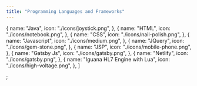 ```yaml
---
title: "Programming Languages and Frameworks"
---
```


  {
    name: "Java",
    icon: "./icons/joystick.png",
  },
  {
    name: "HTML",
    icon: "./icons/notebook.png",
  },
  {
    name: "CSS",
    icon: "./icons/nail-polish.png",
  },
  {
    name: "Javascript",
    icon: "./icons/medium.png",
  },
  {
    name: "JQuery",
    icon: "./icons/gem-stone.png",
  },
  {
    name: "JSP",
    icon: "./icons/mobile-phone.png",
  },
  {
    name: "Gatsby Js",
    icon: "./icons/gatsby.png",
  },
  {
    name: "Netlify",
    icon: "./icons/gatsby.png",
  },
  {
    name: "Iguana HL7 Engine with Lua",
    icon: "./icons/high-voltage.png",
  },
]

;
